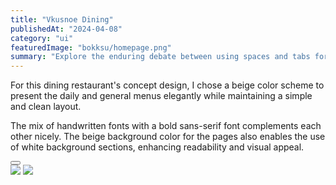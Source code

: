 ---
title: "Vkusnoe Dining"
publishedAt: "2024-04-08"
category: "ui"
featuredImage: "bokksu/homepage.png"
summary: "Explore the enduring debate between using spaces and tabs for code indentation, and why this choice matters more than you might think."
---

For this dining restaurant's concept design, I chose a beige color scheme to present the daily and general menus elegantly while maintaining a simple and clean layout.

The mix of handwritten fonts with a bold sans-serif font complements each other nicely. The beige background color for the pages also enables the use of white background sections, enhancing readability and visual appeal.

<div>
  <Button
    href="https://xd.adobe.com/view/a4f32c41-4d4c-4606-b804-fd206cdd5fef-f1a0/"
    title="View project"
    className="mt-4 mb-12"
  />
</div>

<div className="flex flex-col gap-y-8">
  <Image
    src="/projects/vkusnoe-dining/screenshot-1.png"
    width={1440}
    height={1000}
  />
  <Image
    src="/projects/vkusnoe-dining/homepage.png"
    width={1440}
    height={1000}
  />
</div>
